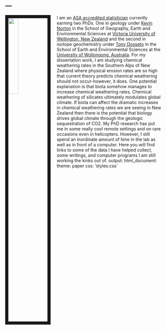 
---
---


<link rel="stylesheet" href="styles.css" type="text/css">
<img src="images/eron raines.jpg" style="width:25%; border:10px solid; margin-right: 20px" align="left">


I am an [ASA accredited statistician](https://www.amstat.org/ASA/Your-Career/Accredited-Members.aspx) currently earning two PhDs. One in geology under [Kevin Norton](https://scholar.google.com/citations?user=HOCYhlIAAAAJ&hl=en&oi=ao) in the School of Geography, Earth and Environmental Sciences at [Victoria University of Wellington, New Zealand](https://www.victoria.ac.nz/sgees/research/phd-profiles/eron-raines) and the second in isotope geochemistry under [Tony Dosseto](https://scholar.google.com/citations?user=DeHWEEIAAAAJ&hl=en&oi=ao) in the School of Earth and Environmental Sciences at the [University of Wollongong, Australia](https://www.uow.edu.au/science-medicine-health/research/wollongong-isotope-geochronology-laboratory-wigl/people/). For my dissertation work, I am studying chemical weathering rates in the Southern Alps of New Zealand where physical erosion rates are so high that current theory predicts chemical weathering should not occur-however, it does. One potential explanation is that biota somehow manages to increase chemical weathering rates. Chemical weathering of silicates ultimately modulates global climate. If biota can affect the dramatic increases in chemical weathering rates we are seeing in New Zealand then there is the potential that biology drives global climate through the geologic sequestration of CO2. My PhD research has put me in some really cool remote settings and on rare occasions even in helicopters. However, I still spend an inordinate amount of time in the lab as well as in front of a computer. Here you will find links to some of the data I have helped collect, some writings, and computer programs I am still working the kinks out of. 
output:
  html_document:
    theme: paper
    css: 'styles.css'




